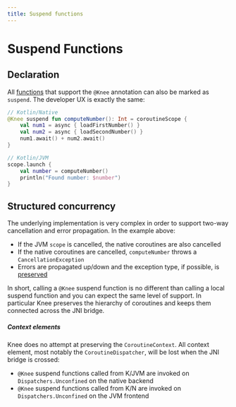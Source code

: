 ```yaml
---
title: Suspend functions
---
```


# Suspend Functions

## Declaration

All [functions](callables#functions) that support the `@Knee` annotation can also be marked as `suspend`.
The developer UX is exactly the same:

```kotlin
// Kotlin/Native
@Knee suspend fun computeNumber(): Int = coroutineScope {
    val num1 = async { loadFirstNumber() }
    val num2 = async { loadSecondNumber() }
    num1.await() + num2.await()
}

// Kotlin/JVM
scope.launch {
    val number = computeNumber()
    println("Found number: $number")
}
```

## Structured concurrency

The underlying implementation is very complex in order to support two-way cancellation and error propagation.
In the example above:

- If the JVM `scope` is cancelled, the native coroutines are also cancelled
- If the native coroutines are cancelled, `computeNumber` throws a `CancellationException`
- Errors are propagated up/down and the exception type, if possible, is [preserved](exceptions)

In short, calling a `@Knee` suspend function is no different than calling a local suspend function
and you can expect the same level of support. In particular Knee preserves the hierarchy of coroutines
and keeps them connected across the JNI bridge.

##### Context elements

Knee does no attempt at preserving the `CoroutineContext`. All context element, most notably the `CoroutineDispatcher`,
will be lost when the JNI bridge is crossed:

- `@Knee` suspend functions called from K/JVM are invoked on `Dispatchers.Unconfined` on the native backend
- `@Knee` suspend functions called from K/N are invoked on `Dispatchers.Unconfined` on the JVM frontend